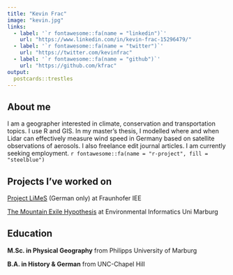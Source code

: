 ---
title: "Kevin Frac"
image: "kevin.jpg"
links:
  - label: '`r fontawesome::fa(name = "linkedin")`'
    url: "https://www.linkedin.com/in/kevin-frac-15296479/"
  - label: '`r fontawesome::fa(name = "twitter")`'
    url: "https://twitter.com/kevinfrac"
  - label: '`r fontawesome::fa(name = "github")`'
    url: "https://github.com/kfrac"
output:
  postcards::trestles
---

## About me

I am a geographer interested in climate, conservation and transportation topics. I use R and GIS. In my master's thesis, I modelled where and when Lidar can effectively measure wind speed in Germany based on satellite observations of aerosols. I also freelance edit journal articles. I am currently seeking employment. `r fontawesome::fa(name = "r-project", fill = "steelblue")`

## Projects I've worked on

[Project LiMeS](https://www.iee.fraunhofer.de/de/projekte/suche/laufende/LiMeS.html) (German only) at Fraunhofer IEE

[The Mountain Exile Hypothesis](https://www.uni-marburg.de/en/fb19/dfg2358) at Environmental Informatics Uni Marburg

## Education

**M.Sc. in Physical Geography** from Philipps University of Marburg

**B.A. in History & German** from UNC-Chapel Hill
